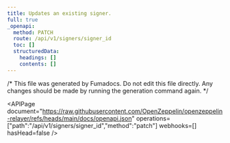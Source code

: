 ```yaml
---
title: Updates an existing signer.
full: true
_openapi:
  method: PATCH
  route: /api/v1/signers/signer_id
  toc: []
  structuredData:
    headings: []
    contents: []
---
```


/* This file was generated by Fumadocs. Do not edit this file directly. Any changes should be made by running the generation command again. */

<APIPage document="https://raw.githubusercontent.com/OpenZeppelin/openzeppelin-relayer/refs/heads/main/docs/openapi.json" operations=["path":"/api/v1/signers/signer_id","method":"patch"] webhooks=[] hasHead=false />

